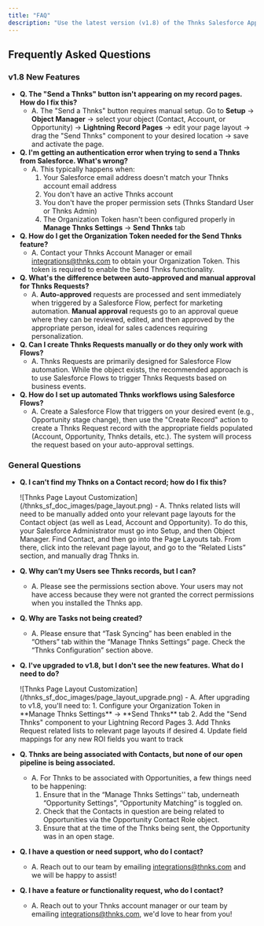 ```yaml
---
title: "FAQ"
description: "Use the latest version (v1.8) of the Thnks Salesforce AppExchange app to capture all of your company’s Thnks activity from the Thnks web and mobile app (as well as Chrome and LinkedIn extensions) and associate Thnks data with Salesforce Leads, Contacts, Accounts and Opportunities."
---
```


## Frequently Asked Questions

### v1.8 New Features

- **Q. The "Send a Thnks" button isn't appearing on my record pages. How do I fix this?**
  - A. The "Send a Thnks" button requires manual setup. Go to **Setup** → **Object Manager** → select your object (Contact, Account, or Opportunity) → **Lightning Record Pages** → edit your page layout → drag the "Send Thnks" component to your desired location → save and activate the page.
- **Q. I'm getting an authentication error when trying to send a Thnks from Salesforce. What's wrong?**
  - A. This typically happens when:
    1. Your Salesforce email address doesn't match your Thnks account email address
    2. You don't have an active Thnks account
    3. You don't have the proper permission sets (Thnks Standard User or Thnks Admin)
    4. The Organization Token hasn't been configured properly in **Manage Thnks Settings** → **Send Thnks** tab
- **Q. How do I get the Organization Token needed for the Send Thnks feature?**
  - A. Contact your Thnks Account Manager or email [integrations@thnks.com](mailto:integrations@thnks.com) to obtain your Organization Token. This token is required to enable the Send Thnks functionality.
- **Q. What's the difference between auto-approved and manual approval for Thnks Requests?**
  - A. **Auto-approved** requests are processed and sent immediately when triggered by a Salesforce Flow, perfect for marketing automation. **Manual approval** requests go to an approval queue where they can be reviewed, edited, and then approved by the appropriate person, ideal for sales cadences requiring personalization.
- **Q. Can I create Thnks Requests manually or do they only work with Flows?**
  - A. Thnks Requests are primarily designed for Salesforce Flow automation. While the object exists, the recommended approach is to use Salesforce Flows to trigger Thnks Requests based on business events.
- **Q. How do I set up automated Thnks workflows using Salesforce Flows?**
  - A. Create a Salesforce Flow that triggers on your desired event (e.g., Opportunity stage change), then use the "Create Record" action to create a Thnks Request record with the appropriate fields populated (Account, Opportunity, Thnks details, etc.). The system will process the request based on your auto-approval settings.

### General Questions

- **Q. I can’t find my Thnks on a Contact record; how do I fix this?**

  <Frame>
    ![Thnks Page Layout Customization](/thnks_sf_doc_images/page_layout.png)
  </Frame>
  - A.	Thnks related lists will need to be manually added onto your relevant page layouts for the Contact object (as well as Lead, Account and Opportunity). To do this, your Salesforce Administrator must go into Setup, and then Object Manager. Find Contact, and then go into the Page Layouts tab. From there, click into the relevant page layout, and go to the “Related Lists” section, and manually drag Thnks in.
- **Q. Why can’t my Users see Thnks records, but I can?**
  - A.	Please see the permissions section above. Your users may not have access because they were not granted the correct permissions when you installed the Thnks app.
- **Q. Why are Tasks not being created?**
  - A.	Please ensure that “Task Syncing” has been enabled in the “Others” tab within the “Manage Thnks Settings” page. Check the “Thnks Configuration” section above.
- **Q. I've upgraded to v1.8, but I don't see the new features. What do I need to do?**

  <Frame>
    ![Thnks Page Layout Customization](/thnks_sf_doc_images/page_layout_upgrade.png)
  </Frame>
  - A.	After upgrading to v1.8, you'll need to:
    1. Configure your Organization Token in **Manage Thnks Settings** → **Send Thnks** tab
    2. Add the "Send Thnks" component to your Lightning Record Pages
    3. Add Thnks Request related lists to relevant page layouts if desired
    4. Update field mappings for any new ROI fields you want to track
- **Q. Thnks are being associated with Contacts, but none of our open pipeline is being associated.**
  - A.	For Thnks to be associated with Opportunities, a few things need to be happening:
    1. Ensure that in the “Manage Thnks Settings'' tab, underneath “Opportunity Settings”, “Opportunity Matching” is toggled on.
    2. Check that the Contacts in question are being related to Opportunities via the Opportunity Contact Role object.
    3. Ensure that at the time of the Thnks being sent, the Opportunity was in an open stage.
- **Q. I have a question or need support, who do I contact?**
  - A.	Reach out to our team by emailing [integrations@thnks.com](mailto:support@thnks.com) and we will be happy to assist\!
- **Q. I have a feature or functionality request, who do I contact?**
  - A.	Reach out to your Thnks account manager or our team by emailing [integrations@thnks.com](mailto:support@thnks.com), we'd love to hear from you\!
